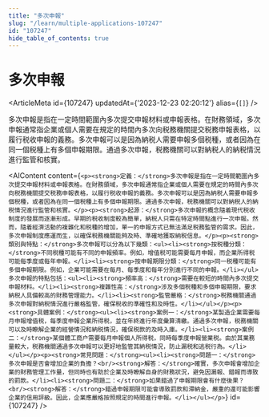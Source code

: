 ```yaml
---
title: "多次申報"
slug: "/learn/multiple-applications-107247"
id: "107247"
hide_table_of_contents: true
---
```



# 多次申報

<ArticleMeta id={107247} updatedAt={'2023-12-23 02:20:12'} alias={`[]`} />
<div className='border-solid border-b border-t-0 my-4 border-[var(--ifm-color-gray-300)]' />

多次申報是指在一定時間範圍內多次提交申報材料或申報表格。在財務領域，多次申報通常指企業或個人需要在規定的時間內多次向税務機關提交税務申報表格，以履行税收申報的義務。多次申報可以是因為納税人需要申報多個税種，或者因為在同一個税種上有多個申報期限。通過多次申報，税務機關可以對納税人的納税情況進行監管和核實。

<AIContent content={`<p><strong>定義：</strong>多次申報是指在一定時間範圍內多次提交申報材料或申報表格。在財務領域，多次申報通常指企業或個人需要在規定的時間內多次向税務機關提交税務申報表格，以履行税收申報的義務。多次申報可以是因為納税人需要申報多個税種，或者因為在同一個税種上有多個申報期限。通過多次申報，税務機關可以對納税人的納税情況進行監管和核實。</p><p><strong>起源：</strong>多次申報的概念隨着現代税收制度的發展而逐漸形成。早期的税收制度較為簡單，納税人只需在特定時間點進行一次申報。然而，隨着經濟活動的複雜化和税種的增加，單一的申報方式已無法滿足税務監管的需求。因此，多次申報制度應運而生，以確保税務機關能夠及時、準確地獲取納税信息。</p><p><strong>類別與特點：</strong>多次申報可以分為以下幾類：<ul><li><strong>按税種分類：</strong>不同税種可能有不同的申報頻率。例如，增值税可能需要每月申報，而企業所得税可能每季度或每年申報。</li><li><strong>按申報期限分類：</strong>同一税種可能有多個申報期限。例如，企業可能需要在每月、每季度和每年分別進行不同的申報。</li></ul>多次申報的特點包括：<ul><li><strong>頻率高：</strong>需要在較短的時間內多次提交申報材料。</li><li><strong>複雜性高：</strong>涉及多個税種和多個申報期限，要求納税人具備較高的財務管理能力。</li><li><strong>監管嚴格：</strong>税務機關通過多次申報對納税情況進行嚴格監管，確保税收的準確性和及時性。</li></ul></p><p><strong>具體案例：</strong><ul><li><strong>案例一：</strong>某製造企業需要每月申報增值税，每季度申報企業所得税，並在年終進行年度彙算清繳。通過多次申報，税務機關可以及時瞭解企業的經營情況和納税情況，確保税款的及時入庫。</li><li><strong>案例二：</strong>某個體工商户需要每月申報個人所得税，同時每季度申報營業税。由於其業務量較大，税務機關通過多次申報可以更好地監管其納税情況，防止漏税和逃税行為。</li></ul></p><p><strong>常見問題：</strong><ul><li><strong>問題一：</strong>多次申報是否會增加企業的負擔？<br/><strong>解答：</strong>確實，多次申報會增加企業的財務管理工作量，但同時也有助於企業及時瞭解自身的財務狀況，避免因漏報、錯報而導致的罰款。</li><li><strong>問題二：</strong>如果錯過了申報期限會有什麼後果？<br/><strong>解答：</strong>錯過申報期限可能會導致罰款和滯納金，嚴重的還可能影響企業的信用評級。因此，企業應嚴格按照規定的時間進行申報。</li></ul></p>`} id={107247} />
